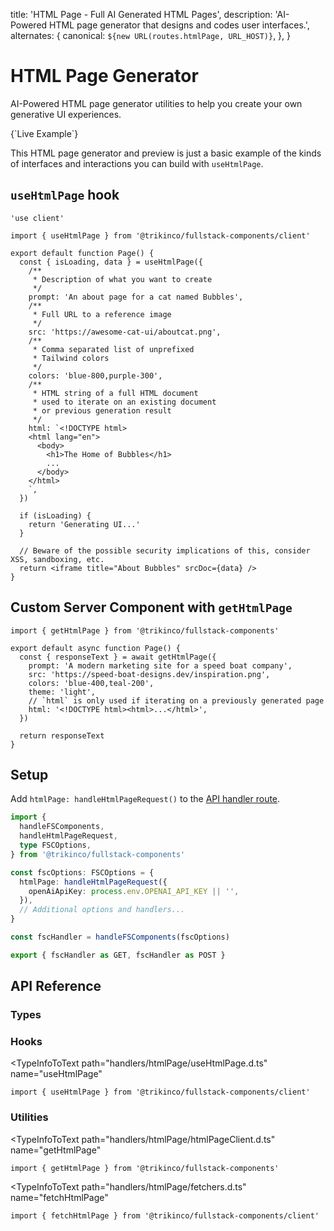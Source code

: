 
  title: 'HTML Page - Full AI Generated HTML Pages',
  description:
    'AI-Powered HTML page generator that designs and codes user interfaces.',
  alternates: {
    canonical: `${new URL(routes.htmlPage, URL_HOST)}`,
  },
}

# HTML Page Generator

AI-Powered HTML page generator utilities to help you create your own generative UI experiences.

<p className="ml-3 mb-3 mt-6 text-sm font-bold font-mono">{`Live Example`}</p>
<Form className="mt-8 pt-8 border-t border-black/20 dark:border-white/20" />

This HTML page generator and preview is just a basic example of the kinds of interfaces and interactions you can build with `useHtmlPage`.

## `useHtmlPage` hook

```tsx title="Client Component"
'use client'

import { useHtmlPage } from '@trikinco/fullstack-components/client'

export default function Page() {
  const { isLoading, data } = useHtmlPage({
    /**
     * Description of what you want to create
     */
    prompt: 'An about page for a cat named Bubbles',
    /**
     * Full URL to a reference image
     */
    src: 'https://awesome-cat-ui/aboutcat.png',
    /**
     * Comma separated list of unprefixed
     * Tailwind colors
     */
    colors: 'blue-800,purple-300',
    /**
     * HTML string of a full HTML document
     * used to iterate on an existing document
     * or previous generation result
     */
    html: `<!DOCTYPE html>
    <html lang="en">
      <body>
        <h1>The Home of Bubbles</h1>
        ...
      </body>
    </html>
    `,
  })

  if (isLoading) {
    return 'Generating UI...'
  }

  // Beware of the possible security implications of this, consider XSS, sandboxing, etc.
  return <iframe title="About Bubbles" srcDoc={data} />
}
```

## Custom Server Component with `getHtmlPage`

```tsx title="Server Component"
import { getHtmlPage } from '@trikinco/fullstack-components'

export default async function Page() {
  const { responseText } = await getHtmlPage({
    prompt: 'A modern marketing site for a speed boat company',
    src: 'https://speed-boat-designs.dev/inspiration.png',
    colors: 'blue-400,teal-200',
    theme: 'light',
    // `html` is only used if iterating on a previously generated page
    html: '<!DOCTYPE html><html>...</html>',
  })

  return responseText
}
```

## Setup

Add `htmlPage: handleHtmlPageRequest()` to the [API handler route](/docs/get-started/#setup).

```ts title="app/api/fsutils/[...fscomponents]/route.ts"
import {
  handleFSComponents,
  handleHtmlPageRequest,
  type FSCOptions,
} from '@trikinco/fullstack-components'

const fscOptions: FSCOptions = {
  htmlPage: handleHtmlPageRequest({
    openAiApiKey: process.env.OPENAI_API_KEY || '',
  }),
  // Additional options and handlers...
}

const fscHandler = handleFSComponents(fscOptions)

export { fscHandler as GET, fscHandler as POST }
```

## API Reference

### Types

<TypeInfoToText
  path="handlers/htmlPage/models.d.ts"
  name="HtmlPageOptions"
  description="HTML page generator API handler route options."
/>

<TypeInfoToText
  path="handlers/htmlPage/models.d.ts"
  name="HtmlPageRequestBody"
  description="HTML page generator request body."
/>

<TypeInfoToText
  path="chatGptService.d.ts"
  name="ChatGptCompletionResponse"
  description="The response body for `getHtmlPage`."
/>

### Hooks

<TypeInfoToText
  path="handlers/htmlPage/useHtmlPage.d.ts"
  name="useHtmlPage"
>

```tsx
import { useHtmlPage } from '@trikinco/fullstack-components/client'
```

</TypeInfoToText>

### Utilities

<TypeInfoToText
  path="handlers/htmlPage/htmlPageClient.d.ts"
  name="getHtmlPage"
>

```tsx
import { getHtmlPage } from '@trikinco/fullstack-components'
```

</TypeInfoToText>

<TypeInfoToText
  path="handlers/htmlPage/fetchers.d.ts"
  name="fetchHtmlPage"
>

```tsx
import { fetchHtmlPage } from '@trikinco/fullstack-components/client'
```

</TypeInfoToText>
